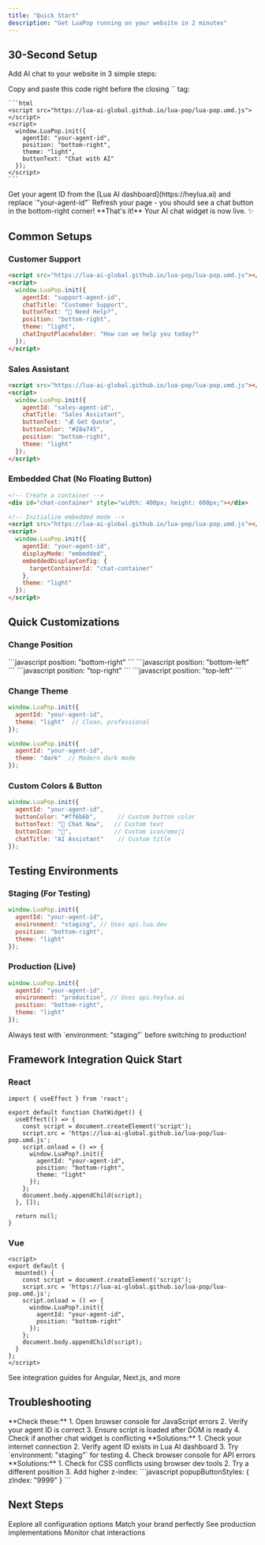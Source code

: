 ```yaml
---
title: "Quick Start"
description: "Get LuaPop running on your website in 2 minutes"
---
```


## 30-Second Setup

Add AI chat to your website in 3 simple steps:

<Steps>
  <Step title="Add the Script">
    Copy and paste this code right before the closing `</body>` tag:
    
    ```html
    <script src="https://lua-ai-global.github.io/lua-pop/lua-pop.umd.js"></script>
    <script>
      window.LuaPop.init({
        agentId: "your-agent-id",
        position: "bottom-right",
        theme: "light",
        buttonText: "Chat with AI"
      });
    </script>
    ```
  </Step>

  <Step title="Replace Agent ID">
    Get your agent ID from the [Lua AI dashboard](https://heylua.ai) and replace `"your-agent-id"`
  </Step>

  <Step title="Test">
    Refresh your page - you should see a chat button in the bottom-right corner!
  </Step>
</Steps>

<Check>
**That's it!** Your AI chat widget is now live. ✨
</Check>

## Common Setups

### Customer Support

```html
<script src="https://lua-ai-global.github.io/lua-pop/lua-pop.umd.js"></script>
<script>
  window.LuaPop.init({
    agentId: "support-agent-id",
    chatTitle: "Customer Support",
    buttonText: "💬 Need Help?",
    position: "bottom-right",
    theme: "light",
    chatInputPlaceholder: "How can we help you today?"
  });
</script>
```

### Sales Assistant

```html
<script src="https://lua-ai-global.github.io/lua-pop/lua-pop.umd.js"></script>
<script>
  window.LuaPop.init({
    agentId: "sales-agent-id",
    chatTitle: "Sales Assistant",
    buttonText: "💰 Get Quote",
    buttonColor: "#28a745",
    position: "bottom-right",
    theme: "light"
  });
</script>
```

### Embedded Chat (No Floating Button)

```html
<!-- Create a container -->
<div id="chat-container" style="width: 400px; height: 600px;"></div>

<!-- Initialize embedded mode -->
<script src="https://lua-ai-global.github.io/lua-pop/lua-pop.umd.js"></script>
<script>
  window.LuaPop.init({
    agentId: "your-agent-id",
    displayMode: "embedded",
    embeddedDisplayConfig: {
      targetContainerId: "chat-container"
    },
    theme: "light"
  });
</script>
```

## Quick Customizations

### Change Position

<Tabs>
  <Tab title="Bottom Right">
    ```javascript
    position: "bottom-right"
    ```
  </Tab>
  <Tab title="Bottom Left">
    ```javascript
    position: "bottom-left"
    ```
  </Tab>
  <Tab title="Top Right">
    ```javascript
    position: "top-right"
    ```
  </Tab>
  <Tab title="Top Left">
    ```javascript
    position: "top-left"
    ```
  </Tab>
</Tabs>

### Change Theme

<CodeGroup>

```javascript Light Theme
window.LuaPop.init({
  agentId: "your-agent-id",
  theme: "light"  // Clean, professional
});
```

```javascript Dark Theme
window.LuaPop.init({
  agentId: "your-agent-id",
  theme: "dark"  // Modern dark mode
});
```

</CodeGroup>

### Custom Colors & Button

```javascript
window.LuaPop.init({
  agentId: "your-agent-id",
  buttonColor: "#ff6b6b",      // Custom button color
  buttonText: "💬 Chat Now",   // Custom text
  buttonIcon: "🤖",            // Custom icon/emoji
  chatTitle: "AI Assistant"    // Custom title
});
```

## Testing Environments

### Staging (For Testing)

```javascript
window.LuaPop.init({
  agentId: "your-agent-id",
  environment: "staging", // Uses api.lua.dev
  position: "bottom-right",
  theme: "light"
});
```

### Production (Live)

```javascript
window.LuaPop.init({
  agentId: "your-agent-id",
  environment: "production", // Uses api.heylua.ai
  position: "bottom-right",
  theme: "light"
});
```

<Warning>
Always test with `environment: "staging"` before switching to production!
</Warning>

## Framework Integration Quick Start

### React

```tsx
import { useEffect } from 'react';

export default function ChatWidget() {
  useEffect(() => {
    const script = document.createElement('script');
    script.src = 'https://lua-ai-global.github.io/lua-pop/lua-pop.umd.js';
    script.onload = () => {
      window.LuaPop?.init({
        agentId: "your-agent-id",
        position: "bottom-right",
        theme: "light"
      });
    };
    document.body.appendChild(script);
  }, []);

  return null;
}
```

### Vue

```vue
<script>
export default {
  mounted() {
    const script = document.createElement('script');
    script.src = 'https://lua-ai-global.github.io/lua-pop/lua-pop.umd.js';
    script.onload = () => {
      window.LuaPop?.init({
        agentId: "your-agent-id",
        position: "bottom-right"
      });
    };
    document.body.appendChild(script);
  }
};
</script>
```

<Card title="More Framework Examples" icon="code" href="/chat-widget/frameworks">
  See integration guides for Angular, Next.js, and more
</Card>

## Troubleshooting

<AccordionGroup>
  <Accordion title="Widget not appearing?">
    **Check these:**
    1. Open browser console for JavaScript errors
    2. Verify your agent ID is correct
    3. Ensure script is loaded after DOM is ready
    4. Check if another chat widget is conflicting
  </Accordion>

  <Accordion title="Button shows but chat won't open?">
    **Solutions:**
    1. Check your internet connection
    2. Verify agent ID exists in Lua AI dashboard
    3. Try `environment: "staging"` for testing
    4. Check browser console for API errors
  </Accordion>

  <Accordion title="Styling issues?">
    **Solutions:**
    1. Check for CSS conflicts using browser dev tools
    2. Try a different position
    3. Add higher z-index:
       ```javascript
       popupButtonStyles: {
         zIndex: "9999"
       }
       ```
  </Accordion>
</AccordionGroup>

## Next Steps

<CardGroup cols={2}>
  <Card
    title="Full Configuration"
    icon="cog"
    href="/chat-widget/configuration"
  >
    Explore all configuration options
  </Card>
  <Card
    title="Custom Styling"
    icon="palette"
    href="/chat-widget/styling"
  >
    Match your brand perfectly
  </Card>
  <Card
    title="Real Examples"
    icon="layer-group"
    href="/chat-widget/examples"
  >
    See production implementations
  </Card>
  <Card
    title="Track Events"
    icon="chart-line"
    href="/chat-widget/analytics"
  >
    Monitor chat interactions
  </Card>
</CardGroup>

